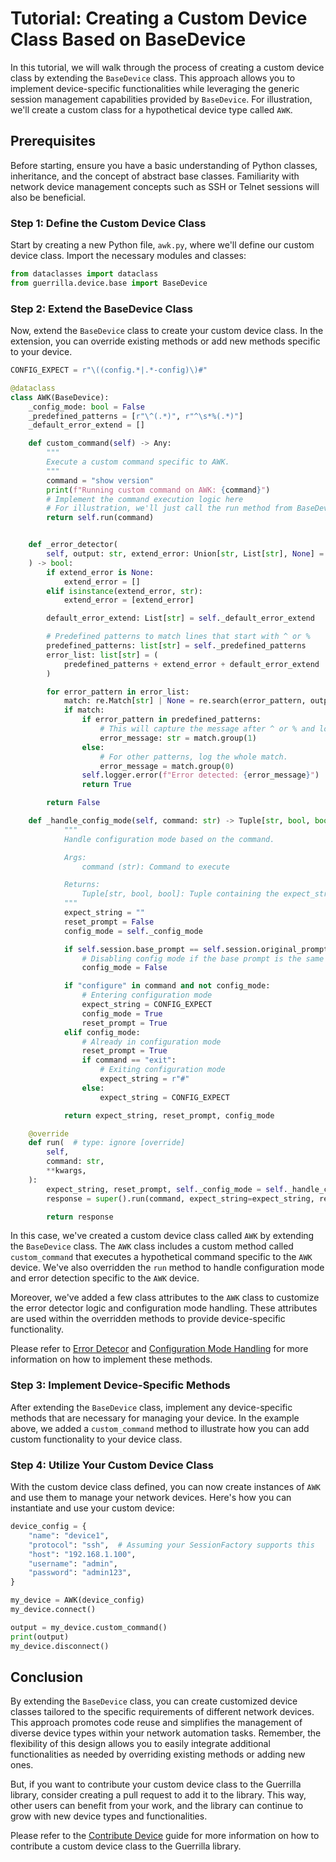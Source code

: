 # Tutorial: Creating a Custom Device Class Based on BaseDevice


In this tutorial, we will walk through the process of creating a custom device class by extending the `BaseDevice` class. 
This approach allows you to implement device-specific functionalities while leveraging the generic session management capabilities provided by `BaseDevice`. 
For illustration, we'll create a custom class for a hypothetical device type called `AWK`.

## Prerequisites

Before starting, ensure you have a basic understanding of Python classes, inheritance, and the concept of abstract base classes. Familiarity with network device management concepts such as SSH or Telnet sessions will also be beneficial.

<Steps>

### Step 1: Define the Custom Device Class

Start by creating a new Python file, `awk.py`, where we'll define our custom device class. Import the necessary modules and classes:

```py filename="awk.py"
from dataclasses import dataclass
from guerrilla.device.base import BaseDevice
```


### Step 2: Extend the BaseDevice Class

Now, extend the `BaseDevice` class to create your custom device class. In the extension, you can override existing methods or add new methods specific to your device.

```py showLineNumbers
CONFIG_EXPECT = r"\((config.*|.*-config)\)#"

@dataclass
class AWK(BaseDevice):
    _config_mode: bool = False
    _predefined_patterns = [r"\^(.*)", r"^\s*%(.*)"]
    _default_error_extend = []

    def custom_command(self) -> Any:
        """
        Execute a custom command specific to AWK.
        """
        command = "show version"
        print(f"Running custom command on AWK: {command}")
        # Implement the command execution logic here
        # For illustration, we'll just call the run method from BaseDevice
        return self.run(command)


    def _error_detector(
        self, output: str, extend_error: Union[str, List[str], None] = None
    ) -> bool:
        if extend_error is None:
            extend_error = []
        elif isinstance(extend_error, str):
            extend_error = [extend_error]

        default_error_extend: List[str] = self._default_error_extend

        # Predefined patterns to match lines that start with ^ or %
        predefined_patterns: list[str] = self._predefined_patterns
        error_list: list[str] = (
            predefined_patterns + extend_error + default_error_extend
        )

        for error_pattern in error_list:
            match: re.Match[str] | None = re.search(error_pattern, output, re.M | re.I)
            if match:
                if error_pattern in predefined_patterns:
                    # This will capture the message after ^ or % and log it as a warning.
                    error_message: str = match.group(1)
                else:
                    # For other patterns, log the whole match.
                    error_message = match.group(0)
                self.logger.error(f"Error detected: {error_message}")
                return True

        return False

    def _handle_config_mode(self, command: str) -> Tuple[str, bool, bool]:
            """
            Handle configuration mode based on the command.

            Args:
                command (str): Command to execute

            Returns:
                Tuple[str, bool, bool]: Tuple containing the expect_string, reset_prompt, and config_mode flag
            """
            expect_string = ""
            reset_prompt = False
            config_mode = self._config_mode

            if self.session.base_prompt == self.session.original_prompt:
                # Disabling config mode if the base prompt is the same as the original prompt
                config_mode = False

            if "configure" in command and not config_mode:
                # Entering configuration mode
                expect_string = CONFIG_EXPECT
                config_mode = True
                reset_prompt = True
            elif config_mode:
                # Already in configuration mode
                reset_prompt = True
                if command == "exit":
                    # Exiting configuration mode
                    expect_string = r"#"
                else:
                    expect_string = CONFIG_EXPECT

            return expect_string, reset_prompt, config_mode

    @override
    def run(  # type: ignore [override]
        self,
        command: str,
        **kwargs,
    ):
        expect_string, reset_prompt, self._config_mode = self._handle_config_mode(command)
        response = super().run(command, expect_string=expect_string, reset_prompt=reset_prompt, error_detector=self._error_detector, **kwargs)

        return response
```

In this case, we've created a custom device class called `AWK` by extending the `BaseDevice` class. The `AWK` class includes a custom method called `custom_command` that executes a hypothetical command specific to the `AWK` device. We've also overridden the `run` method to handle configuration mode and error detection specific to the `AWK` device.


Moreover, we've added a few class attributes to the `AWK` class to customize the error detector logic and configuration mode handling. These attributes are used within the overridden methods to provide device-specific functionality.   


Please refer to [Error Detecor](/docs/advanced/error_detector) and [Configuration Mode Handling](/docs/advanced/condfig_handle) for more information on how to implement these methods.


### Step 3: Implement Device-Specific Methods

After extending the `BaseDevice` class, implement any device-specific methods that are necessary for managing your device. In the example above, we added a `custom_command` method to illustrate how you can add custom functionality to your device class.

### Step 4: Utilize Your Custom Device Class

With the custom device class defined, you can now create instances of `AWK` and use them to manage your network devices. Here's how you can instantiate and use your custom device:


```py
device_config = {
    "name": "device1",
    "protocol": "ssh",  # Assuming your SessionFactory supports this
    "host": "192.168.1.100",
    "username": "admin",
    "password": "admin123",
}

my_device = AWK(device_config)
my_device.connect()

output = my_device.custom_command()
print(output)
my_device.disconnect()
```
</Steps>

## Conclusion

By extending the `BaseDevice` class, you can create customized device classes tailored to the specific requirements of different network devices. This approach promotes code reuse and simplifies the management of diverse device types within your network automation tasks. Remember, the flexibility of this design allows you to easily integrate additional functionalities as needed by overriding existing methods or adding new ones.


<Callout type="info">
But, if you want to contribute your custom device class to the Guerrilla library, consider creating a pull request to add it to the library. This way, other users can benefit from your work, and the library can continue to grow with new device types and functionalities.

Please refer to the [Contribute Device](/docs/advanced/contribute-device) guide for more information on how to contribute a custom device class to the Guerrilla library.
</Callout>